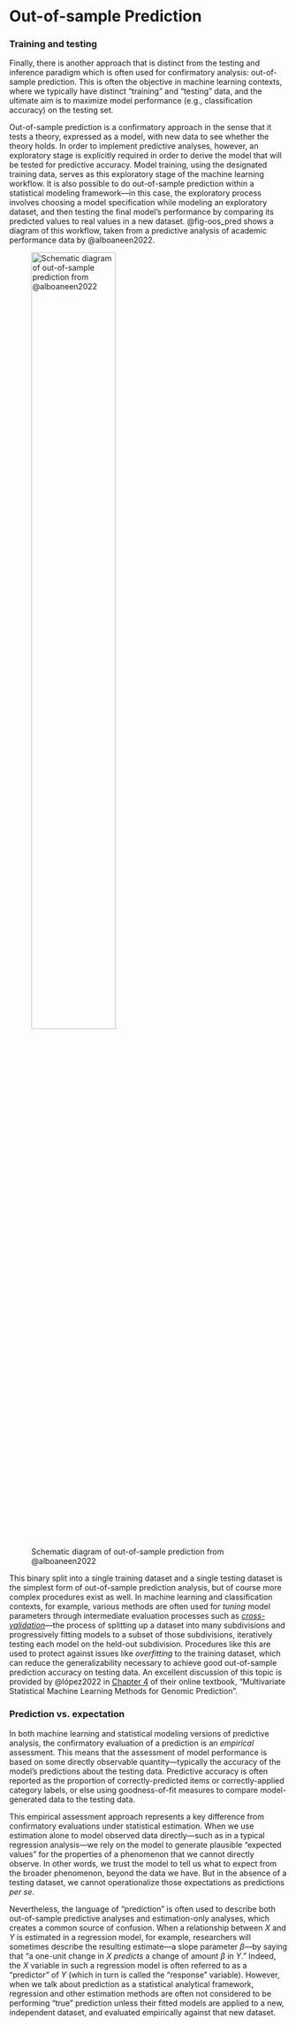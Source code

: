 # Out-of-sample Prediction {#sec-prediction}

### Training and testing

Finally, there is another approach that is distinct from the testing and inference paradigm which is often used for confirmatory analysis: out-of-sample prediction. This is often the objective in machine learning contexts, where we typically have distinct "training" and "testing" data, and the ultimate aim is to maximize model performance (e.g., classification accuracy) on the testing set.

Out-of-sample prediction is a confirmatory approach in the sense that it tests a theory, expressed as a model, with new data to see whether the theory holds. In order to implement predictive analyses, however, an exploratory stage is explicitly required in order to derive the model that will be tested for predictive accuracy. Model training, using the designated training data, serves as this exploratory stage of the machine learning workflow. It is also possible to do out-of-sample prediction within a statistical modeling framework---in this case, the exploratory process involves choosing a model specification while modeling an exploratory dataset, and then testing the final model's performance by comparing its predicted values to real values in a new dataset. @fig-oos_pred shows a diagram of this workflow, taken from a predictive analysis of academic performance data by @alboaneen2022.

![Schematic diagram of out-of-sample prediction from @alboaneen2022](images/The-flowchart-of-the-prediction-model.png){#fig-oos_pred width=60%}

This binary split into a single training dataset and a single testing dataset is the simplest form of out-of-sample prediction analysis, but of course more complex procedures exist as well. In machine learning and classification contexts, for example, various methods are often used for *tuning* model parameters through intermediate evaluation processes such as [*cross-validation*](https://en.wikipedia.org/wiki/Cross-validation_(statistics))---the process of splitting up a dataset into many subdivisions and progressively fitting models to a subset of those subdivisions, iteratively testing each model on the held-out subdivision. Procedures like this are used to protect against issues like *overfitting* to the training dataset, which can reduce the generalizability necessary to achieve good out-of-sample prediction accuracy on testing data. An excellent discussion of this topic is provided by @lópez2022 in [Chapter 4](https://www.ncbi.nlm.nih.gov/books/NBK583970/) of their online textbook, "Multivariate Statistical Machine Learning Methods for Genomic Prediction".

### Prediction vs. expectation

In both machine learning and statistical modeling versions of predictive analysis, the confirmatory evaluation of a prediction is an *empirical* assessment. This means that the assessment of model performance is based on some directly observable quantity---typically the accuracy of the model's predictions about the testing data. Predictive accuracy is often reported as the proportion of correctly-predicted items or correctly-applied category labels, or else using goodness-of-fit measures to compare model-generated data to the testing data.

This empirical assessment approach represents a key difference from confirmatory evaluations under statistical estimation. When we use estimation alone to model observed data directly---such as in a typical regression analysis---we rely on the model to generate plausible "expected values" for the properties of a phenomenon that we cannot directly observe. In other words, we trust the model to tell us what to expect from the broader phenomenon, beyond the data we have. But in the absence of a testing dataset, we cannot operationalize those expectations as predictions *per se*.

Nevertheless, the language of "prediction" is often used to describe both out-of-sample predictive analyses and estimation-only analyses, which creates a common source of confusion. When a relationship between $X$ and $Y$ is estimated in a regression model, for example, researchers will sometimes describe the resulting estimate---a slope parameter $\beta$---by saying that "a one-unit change in $X$ *predicts* a change of amount $\beta$ in $Y$." Indeed, the $X$ variable in such a regression model is often referred to as a "predictor" of $Y$ (which in turn is called the "response" variable). However, when we talk about prediction as a statistical analytical framework, regression and other estimation methods are often not considered to be performing "true" prediction unless their fitted models are applied to a new, independent dataset, and evaluated empirically against that new dataset.
